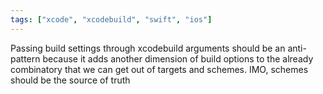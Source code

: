 ```yaml
---
tags: ["xcode", "xcodebuild", "swift", "ios"]
---
```


Passing build settings through xcodebuild arguments should be an anti-pattern because it adds another dimension of build options to the already combinatory that we can get out of targets and schemes. IMO, schemes should be the source of truth